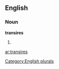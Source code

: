 ==English==

===Noun===
'''transires'''

# {{plural of|[[transire]]}}

[[Category:English plurals]]

[[ar:transires]]